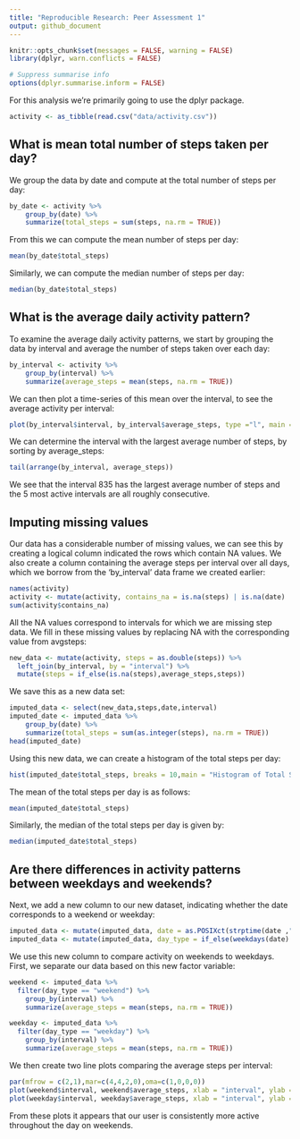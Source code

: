 ```yaml
---
title: "Reproducible Research: Peer Assessment 1"
output: github_document
---
```


```r
knitr::opts_chunk$set(messages = FALSE, warning = FALSE)
library(dplyr, warn.conflicts = FALSE)

# Suppress summarise info
options(dplyr.summarise.inform = FALSE)
```

For this analysis we're primarily going to use the dplyr package.

```r
activity <- as_tibble(read.csv("data/activity.csv"))
```


## What is mean total number of steps taken per day?

We group the data by date and compute at the total number of steps per day:

```r
by_date <- activity %>%
    group_by(date) %>%
    summarize(total_steps = sum(steps, na.rm = TRUE))
```

From this we can compute the mean number of steps per day:

```r
mean(by_date$total_steps)
```

Similarly, we can compute the median number of steps per day:

```r
median(by_date$total_steps)
```

## What is the average daily activity pattern?

To examine the average daily activity patterns, we start by grouping the data by interval and average the number of steps taken over each day:

```r
by_interval <- activity %>%
    group_by(interval) %>%
    summarize(average_steps = mean(steps, na.rm = TRUE))
```

We can then plot a time-series of this mean over the interval, to see the average activity per interval:

```r
plot(by_interval$interval, by_interval$average_steps, type ="l", main = "Average Steps per 5 Minute Interval", xlab="Interval", ylab="Avg. # of Steps")
```

We can determine the interval with the largest average number of steps, by sorting by average_steps:

```r
tail(arrange(by_interval, average_steps))
```

We see that the interval 835 has the largest average number of steps and the 5 most active intervals are all roughly consecutive.


## Imputing missing values

Our data has a considerable number of missing values, we can see this by creating a logical column indicated the rows which contain NA values. We also create a column containing the average steps per interval over all days, which we borrow from the 'by_interval' data frame we created earlier:

```r
names(activity)
activity <- mutate(activity, contains_na = is.na(steps) | is.na(date) | is.na(interval))
sum(activity$contains_na)
```

All the NA values correspond to intervals for which we are missing step data. We fill in these missing values by replacing NA with the corresponding value from avgsteps:

```r
new_data <- mutate(activity, steps = as.double(steps)) %>%
  left_join(by_interval, by = "interval") %>%
  mutate(steps = if_else(is.na(steps),average_steps,steps))
```


We save this as a new data set:

```r
imputed_data <- select(new_data,steps,date,interval)
imputed_date <- imputed_data %>%
    group_by(date) %>%
    summarize(total_steps = sum(as.integer(steps), na.rm = TRUE))
head(imputed_date)
```

Using this new data, we can create a histogram of the total steps per day:

```r

hist(imputed_date$total_steps, breaks = 10,main = "Histogram of Total Steps per Day", xlab="Total Steps (Day)")
```

The mean of the total steps per day is as follows:

```r
mean(imputed_date$total_steps)
```

Similarly, the median of the total steps per day is given by:

```r
median(imputed_date$total_steps)
```

## Are there differences in activity patterns between weekdays and weekends?

Next, we add a new column to our new dataset, indicating whether the date corresponds to a weekend or weekday:

```r
imputed_data <- mutate(imputed_data, date = as.POSIXct(strptime(date ,"%Y-%m-%d")))
imputed_data <- mutate(imputed_data, day_type = if_else(weekdays(date) ==  "Saturday" | weekdays(date) == "Sunday","weekend","weekday"))

```

We use this new column to compare activity on weekends to weekdays. First, we separate our data based on this new factor variable:

```r
weekend <- imputed_data %>%
  filter(day_type == "weekend") %>%
    group_by(interval) %>%
    summarize(average_steps = mean(steps, na.rm = TRUE))

weekday <- imputed_data %>%
  filter(day_type == "weekday") %>%
    group_by(interval) %>%
    summarize(average_steps = mean(steps, na.rm = TRUE))
```

We then create two line plots comparing the average steps per interval:

```r
par(mfrow = c(2,1),mar=c(4,4,2,0),oma=c(1,0,0,0))
plot(weekend$interval, weekend$average_steps, xlab = "interval", ylab = "avg steps", type = "l", main = "weekend")
plot(weekday$interval, weekday$average_steps, xlab = "interval", ylab = "avg steps", type = "l", main = "weekday")
```

From these plots it appears that our user is consistently more active throughout the day on weekends.

